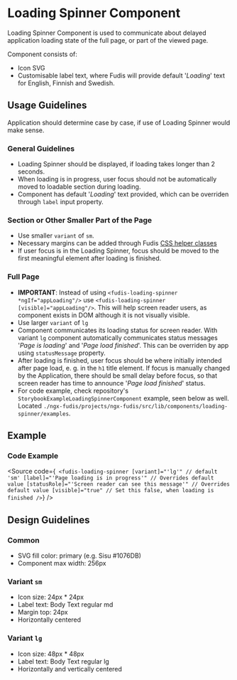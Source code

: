 
<Meta title="Components/Loading Spinner" />

# Loading Spinner Component

Loading Spinner Component is used to communicate about delayed application loading state of the full page, or part of the viewed page.

Component consists of:

- Icon SVG
- Customisable label text, where Fudis will provide default '_Loading_' text for English, Finnish and Swedish.

## Usage Guidelines

Application should determine case by case, if use of Loading Spinner would make sense.

### General Guidelines

- Loading Spinner should be displayed, if loading takes longer than 2 seconds.
- When loading is in progress, user focus should not be automatically moved to loadable section during loading.
- Component has default '_Loading_' text provided, which can be overriden through `label` input property.

### Section or Other Smaller Part of the Page

- Use smaller `variant` of `sm`.
- Necessary margins can be added through Fudis [CSS helper classes](/docs/foundations-spacing-css-helper-classes--documentation)
- If user focus is in the Loading Spinner, focus should be moved to the first meaningful element after loading is finished.

### Full Page

- **IMPORTANT**: Instead of using `<fudis-loading-spinner *ngIf="appLoading"/>` use `<fudis-loading-spinner [visible]="appLoading"/>`. This will help screen reader users, as component exists in DOM although it is not visually visible.
- Use larger `variant` of `lg`
- Component communicates its loading status for screen reader. With variant `lg` component automatically communicates status messages '_Page is loading_' and '_Page load finished_'. This can be overriden by app using `statusMessage` property.
- After loading is finished, user focus should be where initially intended after page load, e. g. in the `h1` title element. If focus is manually changed by the Application, there should be small delay before focus, so that screen reader has time to announce '_Page load finished_' status.
- For code example, check repository's `StorybookExampleLoadingSpinnerComponent` example, seen below as well. Located `./ngx-fudis/projects/ngx-fudis/src/lib/components/loading-spinner/examples`.

<Canvas of={LoadingSpinnerStories.LoadingSpinnerDemo} />

## Example

<Canvas of={LoadingSpinnerStories.Example} />

### Code Example

<Source
  code={`
<fudis-loading-spinner
  [variant]="'lg'" // default 'sm'
  [label]="'Page loading is in progress'" // Overrides default value
  [statusRole]="'Screen reader can see this message'" // Overrides default value
  [visible]="true" // Set this false, when loading is finished
/>`}
/>

## Design Guidelines

### Common

- SVG fill color: primary (e.g. Sisu #1076DB)
- Component max width: 256px

### Variant `sm`

- Icon size: 24px \* 24px
- Label text: Body Text regular md
- Margin top: 24px
- Horizontally centered

### Variant `lg`

- Icon size: 48px \* 48px
- Label text: Body Text regular lg
- Horizontally and vertically centered

<ArgTypes of={LoadingSpinnerComponent} />
